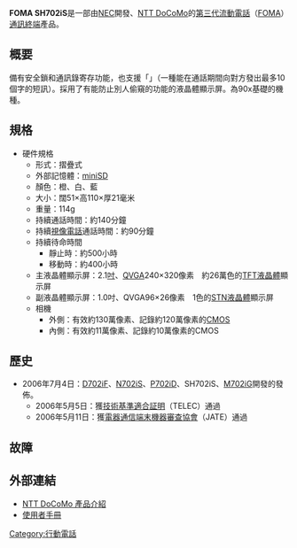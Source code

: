 '''FOMA SH702iS'''是一部由[[NEC|NEC]]開發、[[NTT_DoCoMo|NTT DoCoMo]]的[[第三代流動電話|第三代流動電話]]（[[FOMA|FOMA]]）[[通訊終端|通訊終端]]產品。

== 概要 ==
備有安全鎖和通訊錄寄存功能，也支援「{{lang|ja|着もじ}}」（一種能在通話期間向對方發出最多10個字的短訊）。採用了有能防止別人偷窺的功能的液晶體顯示屏。為90x基礎的機種。

== 規格 ==
*硬件規格
**形式：摺疊式
**外部記憶體：[[miniSD|miniSD]]
**顏色：橙、白、藍
**大小：闊51×高110×厚21毫米
**重量：114g
**持續通話時間：約140分鐘
**持續[[視像電話|視像電話]]通話時間：約90分鐘
**持續待命時間
***靜止時：約500小時
***移動時：約400小時
**主液晶體顯示屏：2.1[[吋|吋]]、[[QVGA|QVGA]]240×320像素　約26萬色的[[TFT液晶體|TFT液晶體]]顯示屏
**副液晶體顯示屏：1.0吋、QVGA96×26像素　1色的[[STN液晶體|STN液晶體]]顯示屏
**相機
***外側：有效約130萬像素、記錄約120萬像素的[[CMOS|CMOS]]
***內側：有效約11萬像素、記錄約10萬像素的CMOS

== 歷史 ==
*2006年7月4日：[[D702iF|D702iF]]、[[N702iS|N702iS]]、[[P702iD|P702iD]]、SH702iS、[[M702iG|M702iG]]開發的發佈。
**2006年5月5日：獲[[技術基準適合証明|技術基準適合証明]]（TELEC）通過
**2006年5月11日：獲[[電器通信端末機器審查協會|電器通信端末機器審查協會]]（JATE）通過

== 故障 ==
==外部連結==
*[https://web.archive.org/web/20061223052758/http://www.nttdocomo.co.jp/product/foma/702i/sh702is/  NTT DoCoMo 產品介紹]{{ja}}
*[http://www.nttdocomo.co.jp/english/support/manual/foma/702i/sh702is/ 使用者手冊]{{Wayback|url=http://www.nttdocomo.co.jp/english/support/manual/foma/702i/sh702is/ |date=20070216215653 }}{{en}}

[[Category:行動電話|Category:行動電話]]
